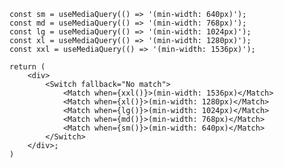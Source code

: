 ```tsx
const sm = useMediaQuery(() => '(min-width: 640px)');
const md = useMediaQuery(() => '(min-width: 768px)');
const lg = useMediaQuery(() => '(min-width: 1024px)');
const xl = useMediaQuery(() => '(min-width: 1280px)');
const xxl = useMediaQuery(() => '(min-width: 1536px)');

return (
    <div>
        <Switch fallback="No match">
            <Match when={xxl()}>(min-width: 1536px)</Match>
            <Match when={xl()}>(min-width: 1280px)</Match>
            <Match when={lg()}>(min-width: 1024px)</Match>
            <Match when={md()}>(min-width: 768px)</Match>
            <Match when={sm()}>(min-width: 640px)</Match>
        </Switch>
    </div>;
)
```
